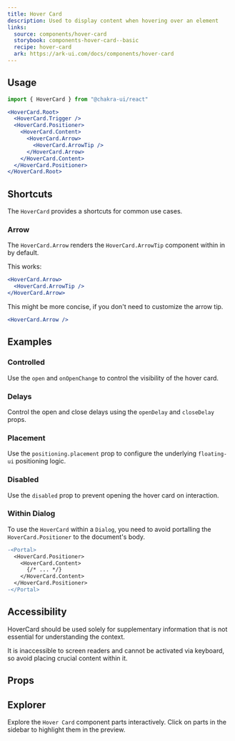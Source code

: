 ```yaml
---
title: Hover Card
description: Used to display content when hovering over an element
links:
  source: components/hover-card
  storybook: components-hover-card--basic
  recipe: hover-card
  ark: https://ark-ui.com/docs/components/hover-card
---
```


<ExampleTabs name="hover-card-basic" />

## Usage

```jsx
import { HoverCard } from "@chakra-ui/react"
```

```jsx
<HoverCard.Root>
  <HoverCard.Trigger />
  <HoverCard.Positioner>
    <HoverCard.Content>
      <HoverCard.Arrow>
        <HoverCard.ArrowTip />
      </HoverCard.Arrow>
    </HoverCard.Content>
  </HoverCard.Positioner>
</HoverCard.Root>
```

## Shortcuts

The `HoverCard` provides a shortcuts for common use cases.

### Arrow

The `HoverCard.Arrow` renders the `HoverCard.ArrowTip` component within in by
default.

This works:

```jsx
<HoverCard.Arrow>
  <HoverCard.ArrowTip />
</HoverCard.Arrow>
```

This might be more concise, if you don't need to customize the arrow tip.

```jsx
<HoverCard.Arrow />
```

## Examples

### Controlled

Use the `open` and `onOpenChange` to control the visibility of the hover card.

<ExampleTabs name="hover-card-controlled" />

### Delays

Control the open and close delays using the `openDelay` and `closeDelay` props.

<ExampleTabs name="hover-card-with-delay" />

### Placement

Use the `positioning.placement` prop to configure the underlying `floating-ui`
positioning logic.

<ExampleTabs name="hover-card-with-placement" />

### Disabled

Use the `disabled` prop to prevent opening the hover card on interaction.

<ExampleTabs name="hover-card-with-disabled" />

### Within Dialog

To use the `HoverCard` within a `Dialog`, you need to avoid portalling the
`HoverCard.Positioner` to the document's body.

```diff
-<Portal>
  <HoverCard.Positioner>
    <HoverCard.Content>
      {/* ... */}
    </HoverCard.Content>
  </HoverCard.Positioner>
-</Portal>
```

## Accessibility

HoverCard should be used solely for supplementary information that is not
essential for understanding the context.

It is inaccessible to screen readers and cannot be activated via keyboard, so
avoid placing crucial content within it.

## Props

<PropTable component="HoverCard" part="Root" />

## Explorer

Explore the `Hover Card` component parts interactively. Click on parts in the
sidebar to highlight them in the preview.

<Explorer name="hover-card-explorer" />

